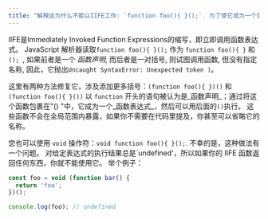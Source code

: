 ```yaml
---
title: "解释这为什么不能以IIFE工作: `function foo(){ }();`. 为了使它成为一个IIFE，需要作出哪些改变？"
---
```


IIFE是Immediately Invoked Function Expressions的缩写，即立即调用函数表达式。 JavaScript 解析器读取`function foo(){ }();` 作为 `function foo(){ }` 和 `(); `, 如果前者是一个 _函数声明_, 而后者是一对括号, 则试图调用函数, 但没有指定名称, 因此，它抛出`Uncaught SyntaxError: Unexpected token )`。

这里有两种方法修复它，涉及添加更多括号：`(function foo(){ })()` 和 `(function foo(){ }())` 以 `function` 开头的语句被认为是_函数声明_；通过将这个函数包裹在"() "中，它成为一个_函数表达式_，然后可以用后面的`()`执行。 这些函数不会在全局范围内暴露，如果你不需要在代码里提及，你甚至可以省略它的名称。

您也可以使用 `void` 操作符：`void function foo(){ }();`. 不幸的是，这种做法有一个问题。 对给定表达式的执行结果总是\`undefined'，所以如果你的 IIFE 函数返回任何东西，你就不能使用它。 举个例子：

```js
const foo = void (function bar() {
  return 'foo';
})();

console.log(foo); // undefined
```
